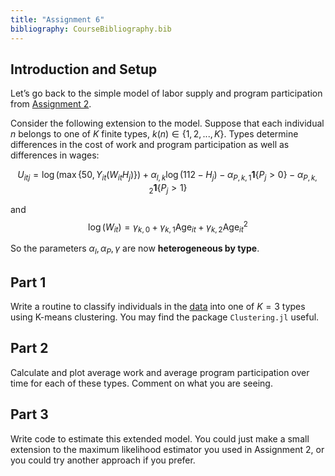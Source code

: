 ```yaml
---
title: "Assignment 6"
bibliography: CourseBibliography.bib
---
```


## Introduction and Setup

Let's go back to the simple model of labor supply and program participation from [Assignment 2](/assignments/Assignment-2.qmd).

Consider the following extension to the model. Suppose that each individual $n$ belongs to one of $K$ finite types, $k(n)\in\{1,2,...,K\}$. Types determine differences in the cost of work and program participation as well as differences in wages:

$$ U_{itj} = \log(\max\{50,Y_{it}(W_{it}H_{j})\}) + \alpha_{l,k}\log(112 - H_{j}) - \alpha_{P,k,1}\mathbf{1}\{P_{j}>0\} - \alpha_{P,k,2}\mathbf{1}\{P_{j}>1\} $$

and
$$ \log(W_{it}) = \gamma_{k,0} + \gamma_{k,1}\text{Age}_{it} + \gamma_{k,2}\text{Age}_{it}^2 $$

So the parameters $\alpha_{l},\alpha_{P},\gamma$ are now **heterogeneous by type**.

## Part 1

Write a routine to classify individuals in the [data](/children-cash-transfers/data/MainPanelFile.csv) into one of $K=3$ types using K-means clustering. You may find the package `Clustering.jl` useful. 

## Part 2

Calculate and plot average work and average program participation over time for each of these types. Comment on what you are seeing.

## Part 3

Write code to estimate this extended model. You could just make a small extension to the maximum likelihood estimator you used in Assignment 2, or you could try another approach if you prefer.